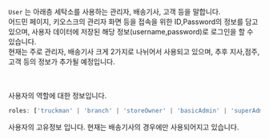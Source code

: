 
<Heading title="User란?" />

`User` 는 아래층 세탁소를 사용하는 관리자, 배송기사, 고객 등을 말합니다. <br />
어드민 페이지, 키오스크의 관리자 화면 등을 접속을 위한 ID,Password의 정보를 담고 있으며, 사용자 데이터에 저장된 해당 정보(username,password)로 로그인을 할 수 있습니다.<br/>
현재는 주로 관리자, 배송기사 크게 2가지로 나뉘어서 사용되고 있으며, 추후 지사,점주,고객 등의 정보가 추가될 예정입니다.

<br />

<Heading title="SVCLaundryUser 사용자" type="user" />
<Parameters title="데이터 형식" attributes={SVCLaundryUserAttributes.root} />
<br />

<Heading title="UserRoles" type="module" />
사용자의 역할에 대한 정보입니다. <br />

```ts
roles: ['truckman' | 'branch' | 'storeOwner' | 'basicAdmin' | 'superAdmin']; // 배송기사, 지사, 점주, 일반 관리자 ,최고 관리자
```

<Heading title="LaundryUser 사용자정보" type="userData" />
사용자의 고유정보 입니다. 현재는 배송기사의 경우에만 사용되어지고 있습니다.
<Parameters title="데이터 형식" attributes={SVCLaundryUserAttributes.userData} />
<br />
